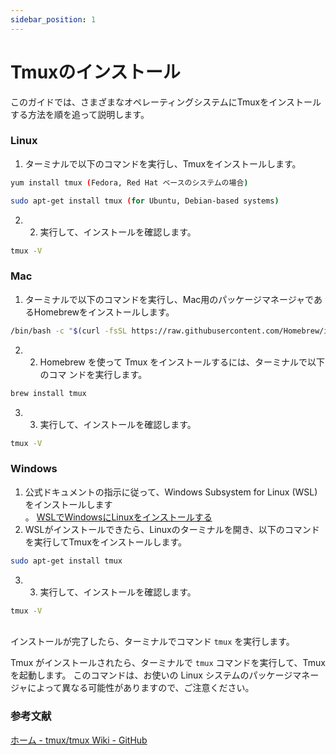 ```yaml
---
sidebar_position: 1
---
```

# Tmuxのインストール
このガイドでは、さまざまなオペレーティングシステムにTmuxをインストールする方法を順を追って説明します。
### Linux
1. ターミナルで以下のコマンドを実行し、Tmuxをインストールします。
```sh
yum install tmux (Fedora, Red Hat ベースのシステムの場合)
```
```sh
sudo apt-get install tmux (for Ubuntu, Debian-based systems)
```
2. 2. 実行して、インストールを確認します。
```sh
tmux -V
```
### Mac
1. ターミナルで以下のコマンドを実行し、Mac用のパッケージマネージャであるHomebrewをインストールします。
```sh
/bin/bash -c "$(curl -fsSL https://raw.githubusercontent.com/Homebrew/install/HEAD/install.sh) "を実行します。
```
2. 2. Homebrew を使って Tmux をインストールするには、ターミナルで以下のコマ ンドを実行します。
```sh
brew install tmux
```
3. 3. 実行して、インストールを確認します。
```sh
tmux -V
```
### Windows
1. 公式ドキュメントの指示に従って、Windows Subsystem for Linux (WSL) をインストールします<br/>。
[WSLでWindowsにLinuxをインストールする](https://learn.microsoft.com/en-us/windows/wsl/install)
2. WSLがインストールできたら、Linuxのターミナルを開き、以下のコマンドを実行してTmuxをインストールします。
```sh
sudo apt-get install tmux
```
3. 3. 実行して、インストールを確認します。
```sh
tmux -V
```
<br/> インストールが完了したら、ターミナルでコマンド `tmux` を実行します。

Tmux がインストールされたら、ターミナルで `tmux` コマンドを実行して、Tmux を起動します。
このコマンドは、お使いの Linux システムのパッケージマネージャによって異なる可能性がありますので、ご注意ください。

### 参考文献

[ホーム - tmux/tmux Wiki - GitHub](https://github.com/tmux/tmux/wiki)
